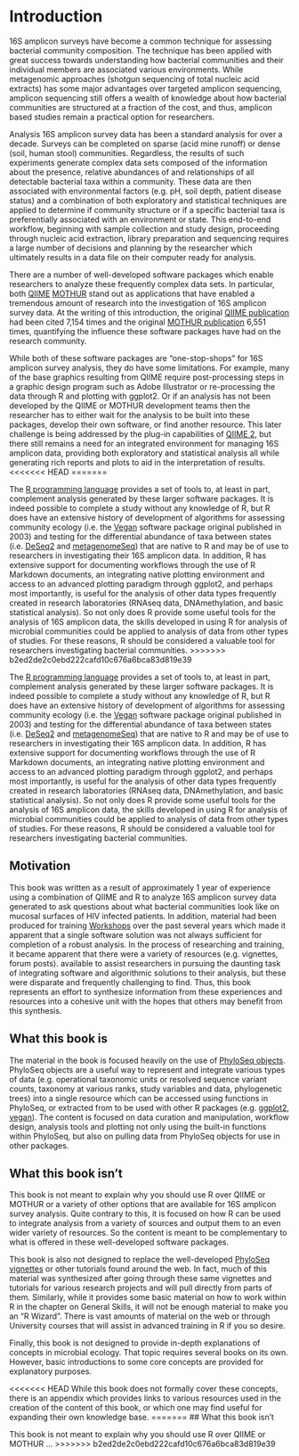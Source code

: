 # Introduction

16S amplicon surveys have become a common technique for assessing bacterial community composition. The technique has been applied with great success towards understanding how bacterial communities and their individual members are associated various environments. While metagenomic approaches (shotgun sequencing of total nucleic acid extracts) has some major advantages over targeted amplicon sequencing, amplicon sequencing still offers a wealth of knowledge about how bacterial communities are structured at a fraction of the cost, and thus, amplicon based studies remain a practical option for researchers.

Analysis 16S amplicon survey data has been a standard analysis for over a decade. Surveys can be completed on sparse  (acid mine runoff) or dense (soil, human stool) communities. Regardless, the results of such experiments generate complex data sets composed of the information about the presence, relative abundances of and relationships of all detectable bacterial taxa within a community. These data are then associated with environmental factors (e.g. pH, soil depth, patient disease status) and a combination of both exploratory and statistical techniques are applied to determine if community structure or if a specific bacterial taxa is preferentially associated with an environment or state. This end-to-end workflow, beginning with sample collection and study design, proceeding through nucleic acid extraction, library preparation and sequencing requires a large number of decisions and planning by the researcher which ultimately results in a data file on their computer ready for analysis.

There are a number of well-developed software packages which enable researchers to analyze these frequently complex data sets. In particular, both [QIIME](http://qiime.org) [MOTHUR](https://www.mothur.org) stand out as applications that have enabled a tremendous amount of research into the investigation of 16S amplicon survey data. At the writing of this introduction, the original [QIIME publication](http://www.nature.com/nmeth/journal/v7/n5/full/nmeth.f.303.html) had been cited 7,154 times and the original [MOTHUR publication](http://aem.asm.org/content/75/23/7537.short) 6,551 times, quantifying the influence these software packages have had on the research community. 

While both of these software packages are "one-stop-shops" for 16S amplicon survey analysis, they do have some limitations. For example, many of the base graphics resulting from QIIME require post-processing steps in a graphic design program such as Adobe Illustrator or re-processing the data through R and plotting with ggplot2. Or if an analysis has not been developed by the QIIME or MOTHUR development teams then the researcher has to either wait for the analysis to be built into these packages, develop their own software, or find another resource. This later challenge is being addressed by the plug-in capabilities of [QIIME 2](https://www.r-project.org), but there still remains a need for an integrated environment for managing 16S amplicon data, providing both exploratory and statistical analysis all while generating rich reports and plots to aid in the interpretation of results.
<<<<<<< HEAD
=======

The [R programming language](https://www.r-project.org) provides a set of tools to, at least in part, complement analysis generated by these larger software packages. It is indeed possible to complete a study without any knowledge of R, but R does have an extensive history of development of algorithms for assessing community ecology (i.e. the [Vegan](https://cran.r-project.org/web/packages/vegan/vegan.pdf) software package original published in 2003) and testing for the differential abundance of taxa between states (i.e. [DeSeq2](https://bioconductor.org/packages/release/bioc/html/DESeq2.html) and [metagenomeSeq](https://bioconductor.org/packages/release/bioc/html/metagenomeSeq.html)) that are native to R and may be of use to researchers in investigating their 16S amplicon data. In addition, R has extensive support for documenting workflows through the use of R Markdown documents, an integrating native plotting environment and access to an advanced plotting paradigm through ggplot2, and perhaps most importantly, is useful for the analysis of other data types frequently created in research laboratories (RNAseq data, DNAmethylation, and basic statistical analysis). So not only does R provide some useful tools for the analysis of 16S amplicon data, the skills developed in using R for analysis of microbial communities could be applied to analysis of data from other types of studies.  For these reasons, R should be considered a valuable tool for researchers investigating bacterial communities.
>>>>>>> b2ed2de2c0ebd222cafd10c676a6bca83d819e39

The [R programming language](https://www.r-project.org) provides a set of tools to, at least in part, complement analysis generated by these larger software packages. It is indeed possible to complete a study without any knowledge of R, but R does have an extensive history of development of algorithms for assessing community ecology (i.e. the [Vegan](https://cran.r-project.org/web/packages/vegan/vegan.pdf) software package original published in 2003) and testing for the differential abundance of taxa between states (i.e. [DeSeq2](https://bioconductor.org/packages/release/bioc/html/DESeq2.html) and [metagenomeSeq](https://bioconductor.org/packages/release/bioc/html/metagenomeSeq.html)) that are native to R and may be of use to researchers in investigating their 16S amplicon data. In addition, R has extensive support for documenting workflows through the use of R Markdown documents, an integrating native plotting environment and access to an advanced plotting paradigm through ggplot2, and perhaps most importantly, is useful for the analysis of other data types frequently created in research laboratories (RNAseq data, DNAmethylation, and basic statistical analysis). So not only does R provide some useful tools for the analysis of 16S amplicon data, the skills developed in using R for analysis of microbial communities could be applied to analysis of data from other types of studies.  For these reasons, R should be considered a valuable tool for researchers investigating bacterial communities.

## Motivation

This book was written as a result of approximately 1 year of experience using a combination of QIIME and R to analyze 16S amplicon survey data generated to ask questions about what bacterial communities look like on mucosal surfaces of HIV infected patients. In addition, material had been produced for training [Workshops](http://evomics.org) over the past several years which made it apparent that a single software solution was not always sufficient for completion of a robust analysis. In the process of researching and training, it became apparent that there were a variety of resources (e.g. vignettes, forum posts). available to assist researchers in pursuing the daunting task of integrating software and algorithmic solutions to their analysis, but these were disparate and frequently challenging to find. Thus, this book represents an effort to synthesize information from these experiences and resources into a cohesive unit with the hopes that others may benefit from this synthesis. 

## What this book is

The material in the book is focused heavily on the use of [PhyloSeq objects](https://joey711.github.io/phyloseq/import-data.html). PhyloSeq objects are a useful way to represent and integrate various types of data (e.g. operational taxonomic units or resolved sequence variant counts, taxonomy at various ranks, study variables and data, phylogenetic trees) into a single resource which can be accessed using functions in PhyloSeq, or extracted from to be used with other R packages (e.g. [ggplot2](http://ggplot2.tidyverse.org/reference/), [vegan](https://cran.r-project.org/web/packages/vegan/index.html)). The content is focused on data curation and manipulation, workflow design, analysis tools and plotting not only using the built-in functions within PhyloSeq, but also on pulling data from PhyloSeq objects for use in other packages.

## What this book isn't

This book is not meant to explain why you should use R over QIIME or MOTHUR or a variety of other options that are available for 16S amplicon survey analysis. Quite contrary to this, it is focused on how R can be used to integrate analysis from a variety of sources and output them to an even wider variety of resources. So the content is meant to be complementary to what is offered in these well-developed software packages.

This book is also not designed to replace the well-developed [PhyloSeq vignettes](https://joey711.github.io/phyloseq/) or other tutorials found around the web. In fact, much of this material was synthesized after going through these same vignettes and tutorials for various research projects and will pull directly from parts of them. Similarly, while it provides some basic material on how to work within R in the chapter on General Skills, it will not be enough material to make you an "R Wizard". There is vast amounts of material on the web or through University courses that will assist in advanced training in R if you so desire. 

Finally, this book is not designed to provide in-depth explanations of concepts in microbial ecology. That topic requires several books on its own. However, basic introductions to some core concepts are provided for explanatory purposes.

<<<<<<< HEAD
While this book does not formally cover these concepts, there is an appendix which provides links to various resources used in the creation of the content of this book, or which one may find useful for expanding their own knowledge base.
=======
## What this book isn't

This book is not meant to explain why you should use R over QIIME or MOTHUR ...
>>>>>>> b2ed2de2c0ebd222cafd10c676a6bca83d819e39
